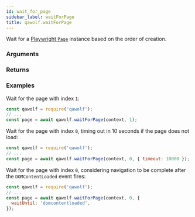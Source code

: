 ```yaml
---
id: wait_for_page
sidebar_label: waitForPage
title: qawolf.waitForPage
---
```



<Syntax code="waitForPage(context, index[, options])" />

Wait for a [Playwright `Page`](https://github.com/microsoft/playwright/blob/master/docs/api.md#class-page) instance based on the order of creation.

### Arguments

<ArgumentWaitForPage />

### Returns

<ReturnPage />

### Examples

Wait for the page with index `1`:

```js
const qawolf = require('qawolf');
// ...
const page = await qawolf.waitForPage(context, 1);
```

Wait for the page with index `0`, timing out in 10 seconds if the page does not load:

```js
const qawolf = require('qawolf');
// ...
const page = await qawolf.waitForPage(context, 0, { timeout: 10000 });
```

Wait for the page with index `0`, considering navigation to be complete after the `DOMContentLoaded` event fires:

```js
const qawolf = require('qawolf');
// ...
const page = await qawolf.waitForPage(context, 0, {
  waitUntil: 'domcontentloaded',
});
```
